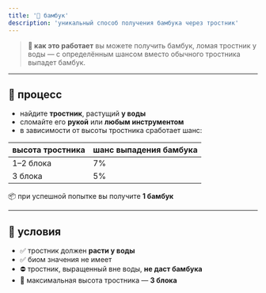 ```yaml
---
title: '🌿 бамбук'
description: 'уникальный способ получения бамбука через тростник'
---
```


> **🌿 как это работает**
> вы можете получить бамбук, ломая тростник у воды — с определённым шансом вместо обычного тростника выпадет бамбук.

---

## 🧪 процесс

- найдите **тростник**, растущий **у воды**
- сломайте его **рукой** или **любым инструментом**
- в зависимости от высоты тростника сработает шанс:

| высота тростника | шанс выпадения бамбука |
|------------------|------------------------|
| 1–2 блока         | 7%                     |
| 3 блока           | 5%                     |

📦 при успешной попытке вы получите **1 бамбук**

---

## 📌 условия

- ✅ тростник должен **расти у воды**
- ✅ биом значения не имеет
- ⛔ тростник, выращенный вне воды, **не даст бамбука**
- 📏 максимальная высота тростника — **3 блока**
